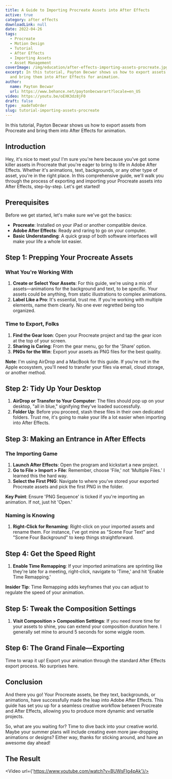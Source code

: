 ```yaml
---
title: A Guide to Importing Procreate Assets into After Effects
active: true
category: after effects
downloadLink: null
date: 2022-04-26
tags:
  - Procreate
  - Motion Design
  - Tutorial
  - After Effects
  - Importing Assets
  - Asset Management
coverImage: /img/education/after-effects-importing-assets-procreate.jpg
excerpt: In this tutorial, Payton Becwar shows us how to export assets from Procreate
  and bring them into After Effects for animation.
author:
  name: Payton Becwar
  url: https://www.behance.net/paytonbecwarart?locale=en_US
video: https://youtu.be/oEXK3dz8jF0
draft: false
type: _madeToOrder
slug: tutorial-importing-assets-procreate
---
```


In this tutorial, Payton Becwar shows us how to export assets from Procreate and bring them into After Effects for animation.

## Introduction

Hey, it's nice to meet you! I'm sure you're here because you've got some killer assets in Procreate that you're eager to bring to life in Adobe After Effects. Whether it's animations, text, backgrounds, or any other type of asset, you're in the right place. In this comprehensive guide, we'll walk you through the process of exporting and importing your Procreate assets into After Effects, step-by-step. Let's get started!

## Prerequisites

Before we get started, let's make sure we've got the basics:

- **Procreate**: Installed on your iPad or another compatible device.
- **Adobe After Effects**: Ready and raring to go on your computer.
- **Basic Understanding**: A quick grasp of both software interfaces will make your life a whole lot easier.

## Step 1: Prepping Your Procreate Assets

### What You're Working With

1. **Create or Select Your Assets**: For this guide, we're using a mix of assets—animations for the background and text, to be specific. Your assets could be anything, from static illustrations to complex animations.
2. **Label Like a Pro**: It's essential, trust me. If you're working with multiple elements, name them clearly. No one ever regretted being too organized.

### Time to Export, Folks

1. **Find the Gear Icon**: Open your Procreate project and tap the gear icon at the top of your screen.
2. **Sharing is Caring**: From the gear menu, go for the 'Share' option.
3. **PNGs for the Win**: Export your assets as PNG files for the best quality.

**Note**: I'm using AirDrop and a MacBook for this guide. If you're not in the Apple ecosystem, you'll need to transfer your files via email, cloud storage, or another method.

## Step 2: Tidy Up Your Desktop

1. **AirDrop or Transfer to Your Computer**: The files should pop up on your desktop, "all in blue," signifying they've loaded successfully.
2. **Folder Up**: Before you proceed, stash these files in their own dedicated folders. Trust me, it's going to make your life a lot easier when importing into After Effects.

## Step 3: Making an Entrance in After Effects

### The Importing Game

1. **Launch After Effects**: Open the program and kickstart a new project.
2. **Go to File > Import > File**: Remember, choose 'File,' not 'Multiple Files.' I learned this the hard way. 
3. **Select the First PNG**: Navigate to where you've stored your exported Procreate assets and pick the first PNG in the folder.

**Key Point**: Ensure 'PNG Sequence' is ticked if you're importing an animation. If not, just hit 'Open.'

### Naming is Knowing

1. **Right-Click for Renaming**: Right-click on your imported assets and rename them. For instance, I've got mine as "Scene Four Text" and "Scene Four Background" to keep things straightforward.

## Step 4: Get the Speed Right

1. **Enable Time Remapping**: If your imported animations are sprinting like they're late for a meeting, right-click, navigate to 'Time,' and hit 'Enable Time Remapping.'

**Insider Tip**: Time Remapping adds keyframes that you can adjust to regulate the speed of your animation.

## Step 5: Tweak the Composition Settings

1. **Visit Composition > Composition Settings**: If you need more time for your assets to shine, you can extend your composition duration here. I generally set mine to around 5 seconds for some wiggle room.

## Step 6: The Grand Finale—Exporting

Time to wrap it up! Export your animation through the standard After Effects export process. No surprises here.

## Conclusion

And there you go! Your Procreate assets, be they text, backgrounds, or animations, have successfully made the leap into Adobe After Effects. This guide has set you up for a seamless creative workflow between Procreate and After Effects, allowing you to produce more dynamic and versatile projects.

So, what are you waiting for? Time to dive back into your creative world. Maybe your summer plans will include creating even more jaw-dropping animations or designs? Either way, thanks for sticking around, and have an awesome day ahead!
## The Result
<Video url={'https://www.youtube.com/watch?v=BUWsFIg4pAk'}/>